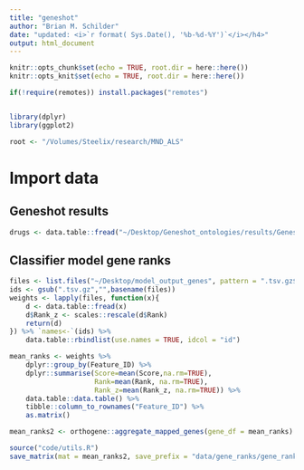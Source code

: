 ```yaml
---
title: "geneshot"
author: "Brian M. Schilder"
date: "updated: <i>`r format( Sys.Date(), '%b-%d-%Y')`</i></h4>"
output: html_document
---
```


```r
knitr::opts_chunk$set(echo = TRUE, root.dir = here::here())
knitr::opts_knit$set(echo = TRUE, root.dir = here::here())

if(!require(remotes)) install.packages("remotes") 


library(dplyr)
library(ggplot2)

root <- "/Volumes/Steelix/research/MND_ALS"
```

# Import data

## Geneshot results 

```r
drugs <- data.table::fread("~/Desktop/Geneshot_ontologies/results/Geneshot/ontology_search/geneshot.DRON.tsv.gz")
```

## Classifier model gene ranks

```r
files <- list.files("~/Desktop/model_output_genes", pattern = ".tsv.gz$", full.names = TRUE)
ids <- gsub(".tsv.gz","",basename(files))
weights <- lapply(files, function(x){
    d <- data.table::fread(x) 
    d$Rank_z <- scales::rescale(d$Rank)
    return(d)
}) %>% `names<-`(ids) %>% 
    data.table::rbindlist(use.names = TRUE, idcol = "id")

mean_ranks <- weights %>% 
    dplyr::group_by(Feature_ID) %>% 
    dplyr::summarise(Score=mean(Score,na.rm=TRUE),
                     Rank=mean(Rank, na.rm=TRUE),
                     Rank_z=mean(Rank_z, na.rm=TRUE)) %>%
    data.table::data.table() %>%
    tibble::column_to_rownames("Feature_ID") %>%
    as.matrix()

mean_ranks2 <- orthogene::aggregate_mapped_genes(gene_df = mean_ranks)

source("code/utils.R")
save_matrix(mat = mean_ranks2, save_prefix = "data/gene_ranks/gene_ranks")
```

